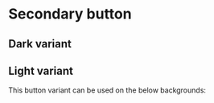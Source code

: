 
# Secondary button

## Dark variant

<Canvas withSource="open">
  <Story id="components-button-previews--secondary-dark"/>
</Canvas>

## Light variant

<Source id="components-button-previews--secondary-light"></Source>

This button variant can be used on the below backgrounds:

<Canvas columns={2}>
  <div style={{
    backgroundColor: '#0076d6',
    color: 'white',
    padding: '20px',
    borderRadius: '4px',
  }}>
    <Story id="components-button-previews--secondary-light"/>
  </div>
  <div style={{
    backgroundColor: '#333',
    color: 'white',
    padding: '20px',
    borderRadius: '4px',
  }}>
    <Story id="components-button-previews--secondary-light"/>
  </div>
  <div style={{
    backgroundColor: '#028844',
    color: 'white',
    padding: '20px',
    borderRadius: '4px',
  }}>
    <Story id="components-button-previews--secondary-light"/>
  </div>
  <div style={{
    backgroundColor: '#005380',
    color: 'white',
    padding: '20px',
    borderRadius: '4px',
  }}>
    <Story id="components-button-previews--secondary-light"/>
  </div>
</Canvas>
